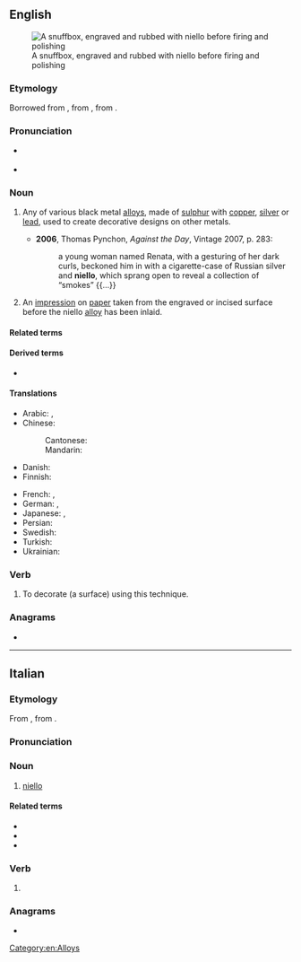 {{also|niellò}}
==English==
[[File:Athanasius Stepanovich Popov - Snuffbox with Engraved Scenes - Walters 57720.jpg|right|thumb|A snuffbox, engraved and rubbed with niello before firing and polishing]]

===Etymology===
Borrowed from {{bor|en|it|niello}}, from {{der|en|LL.|nigellum}}, from {{der|en|la|nigellus||blackish}}.

===Pronunciation===
* {{a|UK}} {{IPA|en|/niˈɛləʊ/}}
* {{a|US}} {{IPA|en|/niˈɛloʊ/}}

===Noun===
{{en-noun|~|s|nielli}}

# {{lb|en|metallurgy}} Any of various black metal [[alloys]], made of [[sulphur]] with [[copper]], [[silver]] or [[lead]], used to create decorative designs on other metals.
#* '''2006''', Thomas Pynchon, ''Against the Day'', Vintage 2007, p. 283:
#*: a young woman named Renata, with a gesturing of her dark curls, beckoned him in with a cigarette-case of Russian silver and '''niello''', which sprang open to reveal a collection of “smokes” {{...}}
# An [[impression]] on [[paper]] taken from the engraved or incised surface before the niello [[alloy]] has been inlaid.

====Related terms====
{{rel2|en
|niellated
|nielle
|niellist
|niellure}}

====Derived terms====
* {{l|en|nielloware}}

====Translations====
{{trans-top|any of various black metal alloys}}
* Arabic: {{t|ar|فِضَّة مُحْرَقَة|f|tr=fiḍḍa muḥraqa}}, {{t|ar|مِينَا|m}}
* Chinese:
*: Cantonese: {{t|yue|黑金|tr=hak1 gam1}}
*: Mandarin: {{t+|cmn|黑金|tr=hēijīn}}
* Danish: {{t-needed|da}}
* Finnish: {{t|fi|niello}}
{{trans-mid}}
* French: {{t+|fr|nielle|m|f}}, {{t+|fr|niello|m}}
* German: {{t|de|Niello|m|n}}, {{t|de|Schwarzschmelz|m}}
* Japanese: {{t|ja|黒金|tr=こっきん, kokkin}}, {{t|ja|ニエロ|tr=niero}}
* Persian: {{t-needed|fa}}
* Swedish: {{t-needed|sv}}
* Turkish: {{t-needed|tr}}
* Ukrainian: {{t|uk|чернь}}
{{trans-bottom}}

===Verb===
{{en-verb}}

# {{lb|en|transitive}} To decorate (a surface) using this technique.

===Anagrams===
* {{anagrams|en|a=eillno|Lionel|O'Neill|lionel|loline|nollie}}

[[Category:en:Alloys]]

----

==Italian==
{{wikipedia|lang=it}}

===Etymology===
From {{inh|it|LL.|nigellum}}, from {{inh|it|la|nigellus}}.

===Pronunciation===
{{it-pr|nièllo,#ni.èllo}}

===Noun===
{{it-noun|m}}

# [[#English|niello]]

====Related terms====
* {{l|it|niellare}}
* {{l|it|niellatura}}
* {{l|it|niellatore}}

===Verb===
{{head|it|verb form}}

# {{inflection of|it|niellare||1|s|pres|indc}}

===Anagrams===
* {{anagrams|it|a=eillno|-ellino|ellino}}

{{C|it|Alloys}}